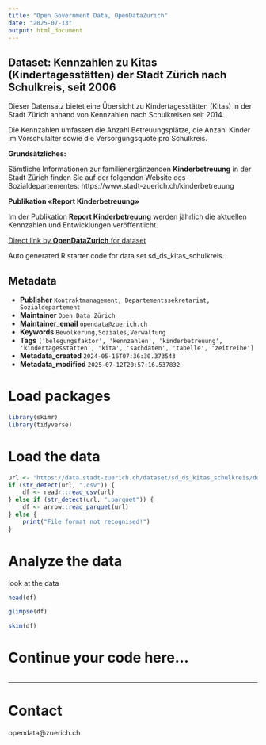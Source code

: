 ```yaml
---
title: "Open Government Data, OpenDataZurich"
date: "2025-07-13"
output: html_document
---
```


## Dataset: Kennzahlen zu  Kitas (Kindertagesstätten) der Stadt Zürich nach Schulkreis, seit 2006

Dieser Datensatz bietet eine Übersicht zu Kindertagesstätten (Kitas) in der Stadt Zürich anhand von Kennzahlen nach Schulkreisen seit 2014. 

Die Kennzahlen umfassen die Anzahl Betreuungsplätze, die Anzahl Kinder im Vorschulalter sowie die Versorgungsquote pro Schulkreis.

**Grundsätzliches:**

Sämtliche Informationen zur familienergänzenden **Kinderbetreuung** in der Stadt Zürich finden Sie auf der folgenden Website des Sozialdepartementes: https://www.stadt-zuerich.ch/kinderbetreuung


[]()



[]()

**Publikation «Report Kinderbetreuung»**

Im der Publikation [**Report Kinderbetreuung**](https://www.stadt-zuerich.ch/de/service/suche.html?q=reportkinderbetreuung&search=lang%3Dde%26compResource%3D%252Fcontent%252Fweb%252Fde%252Fservice%252Fsuche%252Fjcr%253Acontent%252Fmainparsys%252Fsearch%26q%3DReport%2BKinderbetreuung%26subject%3Dsearch_filter_template_publication%26variant%3Ddefault%26limit%3D1) werden jährlich die aktuellen Kennzahlen und Entwicklungen veröffentlicht.



[]()



[Direct link by **OpenDataZurich** for dataset](https://data.stadt-zuerich.ch/dataset/sd_ds_kitas_schulkreis)

Auto generated R starter code for data set sd_ds_kitas_schulkreis.

## Metadata

- **Publisher** `Kontraktmanagement, Departementssekretariat, Sozialdepartement`
- **Maintainer** `Open Data Zürich`
- **Maintainer_email** `opendata@zuerich.ch`
- **Keywords** `Bevölk­erung,Soziales,Ver­walt­ung`
- **Tags** `['belegungsfaktor', 'kennzahlen', 'kinderbetreuung', 'kindertagesstatten', 'kita', 'sachdaten', 'tabelle', 'zeitreihe']`
- **Metadata_created** `2024-05-16T07:36:30.373543`
- **Metadata_modified** `2025-07-12T20:57:16.537832`


# Load packages

```r
library(skimr)
library(tidyverse)
```

# Load the data

```r
url <- "https://data.stadt-zuerich.ch/dataset/sd_ds_kitas_schulkreis/download/sd_zv_kitas_schulkreis.csv"
if (str_detect(url, ".csv")) {
    df <- readr::read_csv(url)
} else if (str_detect(url, ".parquet")) {
    df <- arrow::read_parquet(url)
} else {
    print("File format not recognised!")
}
```

# Analyze the data

look at the data
```r
head(df)
```

```r
glimpse(df)
```

```r
skim(df)
```

# Continue your code here...

```r

```

------------------------------------------------------------------------

# Contact

opendata@zuerich.ch
